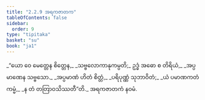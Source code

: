 ```yaml
---
title: "2.2.9 အရကဇာတက"
tableOfContents: false
sidebar:
  order: 9
type: "tipitaka"
basket: "su"
book: "ja1"
---
```



<DynamicBreadcrumb />

<Division number="37" book="ja1" e="ch" v="22" p="42">

<Paragraph number="398" type="verses" book="ja1">
_“ယော ဝေ မေတ္တေန စိတ္တေန,_  
_သဗ္ဗလောကာနုကမ္ပတိ;_  
ဥဒ္ဓံ အဓော စ တိရိယံ,_  
_အပ္ပမာဏေန သဗ္ဗသော._  

</Paragraph>

</Division>
<Division number="38" book="ja1" e="ch" v="22" p="42">

<Paragraph number="399" type="verses" book="ja1">
_အပ္ပမာဏံ ဟိတံ စိတ္တံ,_  
_ပရိပုဏ္ဏံ သုဘာဝိတံ;_  
_ယံ ပမာဏကတံ ကမ္မံ,_  
_န တံ တတြာဝသိဿတီ”တိ._  


</Paragraph>
</Division>

<Paragraph number="400" type="center" book="ja1">
အရကဇာတကံ နဝမံ.
</Paragraph>